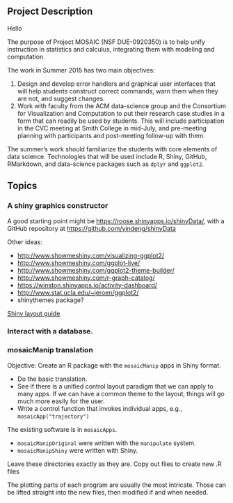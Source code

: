 ## Project Description

Hello

The purpose of Project MOSAIC (NSF DUE-0920350) is to help unify instruction in statistics and calculus, integrating them with modeling and computation.

The work in Summer 2015 has two main objectives:

1. Design and develop error handlers and graphical user interfaces that will help students construct correct commands, warn them when they are not, and suggest changes.
2. Work with faculty from the ACM data-science group and the Consortium for Visualization and Computation to put their research case studies in a form that can readily be used by students. This will include participation in the CVC meeting at Smith College in mid-July, and pre-meeting planning with participants and post-meeting follow-up with them.

The summer's work should familiarize the students with core elements of data science. Technologies that will be used include R, Shiny, GitHub, RMarkdown, and data-science packages such as `dplyr` and `ggplot2`.

## Topics

### A shiny graphics constructor

A good starting point might be <https://roose.shinyapps.io/shinyData/>, with a GitHub repository at <https://github.com/yindeng/shinyData>

Other ideas: 

* <http://www.showmeshiny.com/visualizing-ggplot2/>
* <http://www.showmeshiny.com/ggplot-live/>
* <http://www.showmeshiny.com/ggplot2-theme-builder/>
* <http://www.showmeshiny.com/r-graph-catalog/>
* <https://winston.shinyapps.io/activity-dashboard/>
* <http://www.stat.ucla.edu/~jeroen/ggplot2/>
* shinythemes package?

[Shiny layout guide](http://shiny.rstudio.com/articles/layout-guide.html)

### Interact with a database.

### mosaicManip translation

Objective: Create an R package with the `mosaicManip` apps in Shiny format.

* Do the basic translation.
* See if there is a unified control layout paradigm that we can apply to many apps. If we can have a common theme to the layout, things will go much more easily for the user.
* Write a control function that invokes individual apps, e.g.,
    `mosaicApp("trajectory")`

The existing software is in `mosaicApps`.

* `mosaicManipOriginal` were written with the `manipulate` system.
* `mosaicManipShiny` were written with Shiny.

Leave these directories exactly as they are.  Copy out files to create new .R files

The plotting parts of each program are usually the most intricate.  Those can be lifted straight into the new files, then modified if and when needed.
